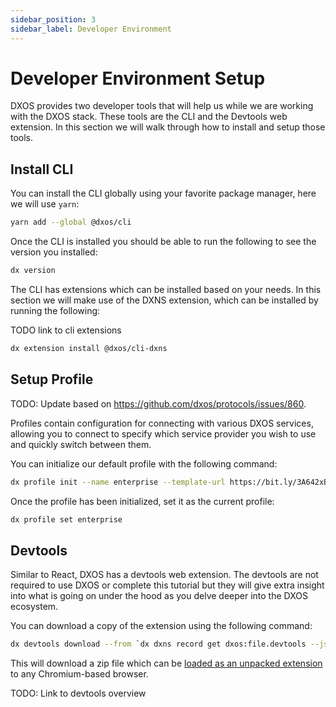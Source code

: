 ```yaml
---
sidebar_position: 3
sidebar_label: Developer Environment
---
```


# Developer Environment Setup

DXOS provides two developer tools that will help us while we are working with the DXOS stack. These tools are the CLI and the Devtools web extension. In this section we will walk through how to install and setup those tools.

## Install CLI

You can install the CLI globally using your favorite package manager, here we will use `yarn`:

```bash
yarn add --global @dxos/cli
```

Once the CLI is installed you should be able to run the following to see the version you installed:

```bash
dx version
```

The CLI has extensions which can be installed based on your needs. In this section we will make use of the DXNS extension, which can be installed by running the following:

TODO link to cli extensions

```bash
dx extension install @dxos/cli-dxns
```

## Setup Profile

TODO: Update based on https://github.com/dxos/protocols/issues/860.

Profiles contain configuration for connecting with various DXOS services, allowing you to connect to specify which service provider you wish to use and quickly switch between them.

You can initialize our default profile with the following command:

```bash
dx profile init --name enterprise --template-url https://bit.ly/3A642xB
```

Once the profile has been initialized, set it as the current profile:

```bash
dx profile set enterprise
```

## Devtools

Similar to React, DXOS has a devtools web extension. The devtools are not required to use DXOS or complete this tutorial but they will give extra insight into what is going on under the hood as you delve deeper into the DXOS ecosystem.

You can download a copy of the extension using the following command:

```bash
dx devtools download --from `dx dxns record get dxos:file.devtools --json | jq -r .data.hash`
```

This will download a zip file which can be [loaded as an unpacked extension](https://developer.chrome.com/docs/extensions/mv3/getstarted/#unpacked) to any Chromium-based browser.

TODO: Link to devtools overview
